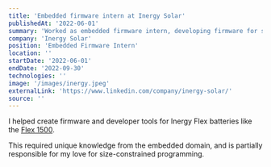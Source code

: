 ```yaml
---
title: 'Embedded firmware intern at Inergy Solar'
publishedAt: '2022-06-01'
summary: 'Worked as embedded firmware intern, developing firmware for solar energy systems.'
company: 'Inergy Solar'
position: 'Embedded Firmware Intern'
location: ''
startDate: '2022-06-01'
endDate: '2022-09-30'
technologies: ''
image: '/images/inergy.jpeg'
externalLink: 'https://www.linkedin.com/company/inergy-solar/'
source: ''
---
```


I helped create firmware and developer tools for Inergy Flex batteries like the [Flex 1500](https://inergytek.com/products/flex-1500-power-station).

This required unique knowledge from the embedded domain, and is partially responsible for my love for size-constrained programming.